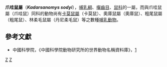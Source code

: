 {{Automatic taxobox
| taxon = Kadarsanomys
| status = VU | status_system = IUCN3.1
| image = 
| image_caption = 
| authority = Musser, 1981
| species = '''''K. sodyi'''''
| binomial = ''Kadarsanomys sodyi''
| binomial_authority = (Bartels, 1937)
| range_map = Kadarsanomys sodyi range.png
| synonyms =
}}

'''爪哇鼠屬'''（'''''Kadarsanomys sodyi'''''），[[哺乳綱|哺乳綱]]、[[囓齒目|囓齒目]]、[[鼠科|鼠科]]的一屬，而與爪哇鼠屬（爪哇鼠）同科的動物尚有[[卡莫鼠屬|卡莫鼠屬]]（卡莫鼠）、奧庫鼠屬（奧庫鼠）、粗尾鼠屬（粗尾鼠）、林柔毛鼠屬（丹尼柔毛鼠）等之數種[[哺乳動物|哺乳動物]]。

==參考文獻==
*中國科學院，《中國科學院動物研究所的世界動物名稱資料庫》，[https://web.archive.org/web/20050718232917/http://vzd.brim.ac.cn/division/fauna/index.asp]
{{Taxonbar|from=Q301602}}

[[Category:鼠亚科|Z]]
[[Category:1981年描述的分类群|Z]]